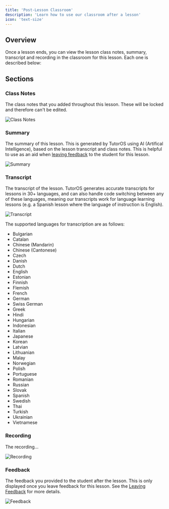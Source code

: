 ```yaml
---
title: 'Post-Lesson Classroom'
description: 'Learn how to use our classroom after a lesson'
icon: 'text-size'
---
```


## Overview

Once a lesson ends, you can view the lesson class notes, summary, transcript and recording in the classroom for this lesson. Each one is described below:

## Sections

### Class Notes

The class notes that you added throughout this lesson. These will be locked and therefore can't be edited.

![Class Notes](/images/classroom-class-notes.png)

### Summary

The summary of this lesson. This is generated by TutorOS using AI (Artifical Intelligence), based on the lesson transcript and class notes. This is helpful to use as an aid when [leaving feedback](/lessons/leaving-feedback) to the student for this lesson.

![Summary](/images/classroom-summary.png)

### Transcript

The transcript of the lesson. TutorOS generates accurate transcripts for lessons in 30+ languages, and can also handle code switching between any of these languages, meaning our transcripts work for language learning lessons (e.g. a Spanish lesson where the language of instruction is English).

![Transcript](/images/classroom-transcript.png)

The supported languages for transcription are as follows:

- Bulgarian
- Catalan
- Chinese (Mandarin)
- Chinese (Cantonese)
- Czech
- Danish
- Dutch
- English
- Estonian
- Finnish
- Flemish
- French
- German
- Swiss German
- Greek
- Hindi
- Hungarian
- Indonesian
- Italian
- Japanese
- Korean
- Latvian
- Lithuanian
- Malay
- Norwegian
- Polish
- Portuguese
- Romanian
- Russian
- Slovak
- Spanish
- Swedish
- Thai
- Turkish
- Ukrainian
- Vietnamese

### Recording

The recording...

![Recording](/images/classroom-recording.png)

### Feedback

The feedback you provided to the student after the lesson. This is only displayed once you leave feedback for this lesson. See the [Leaving Feedback](/lessons/leaving-feedback) for more details.

![Feedback](/images/classroom-feedback.png)


